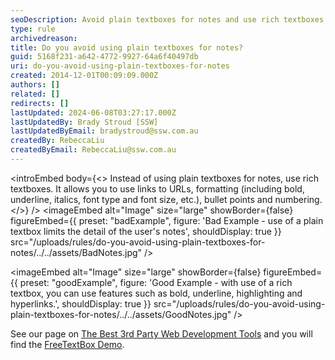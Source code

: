 ```yaml
---
seoDescription: Avoid plain textboxes for notes and use rich textboxes instead, allowing for formatting, links, and more detailed user input.
type: rule
archivedreason:
title: Do you avoid using plain textboxes for notes?
guid: 5168f231-a642-4772-9927-64a6f40497db
uri: do-you-avoid-using-plain-textboxes-for-notes
created: 2014-12-01T00:09:09.000Z
authors: []
related: []
redirects: []
lastUpdated: 2024-06-08T03:27:17.000Z
lastUpdatedBy: Brady Stroud [SSW]
lastUpdatedByEmail: bradystroud@ssw.com.au
createdBy: RebeccaLiu
createdByEmail: RebeccaLiu@ssw.com.au
---
```


<introEmbed
  body={<>
Instead of using plain textboxes for notes, use rich textboxes. It allows you to use links to URLs, formatting (including bold, underline, italics, font type and font size, etc.), bullet points and numbering.
  </>}
/>
<imageEmbed
  alt="Image"
  size="large"
  showBorder={false}
  figureEmbed={{
    preset: "badExample",
    figure: 'Bad Example - use of a plain textbox limits the detail of the user\'s notes',
    shouldDisplay: true
  }}
  src="/uploads/rules/do-you-avoid-using-plain-textboxes-for-notes/../../assets/BadNotes.jpg"
/>

<imageEmbed
  alt="Image"
  size="large"
  showBorder={false}
  figureEmbed={{
    preset: "goodExample",
    figure: 'Good Example - with use of a rich textbox, you can use features such as bold, underline, highlighting and hyperlinks.',
    shouldDisplay: true
  }}
  src="/uploads/rules/do-you-avoid-using-plain-textboxes-for-notes/../../assets/GoodNotes.jpg"
/>

See our page on [The Best 3rd Party Web Development Tools](http://www.ssw.com.au/ssw/Standards/DeveloperGeneral/WebdevelopmentToolsASPNET.aspx) and you will find the [FreeTextBox Demo](http://www.ssw.com.au/SSW/Redirect/freetextbox1.htm).
